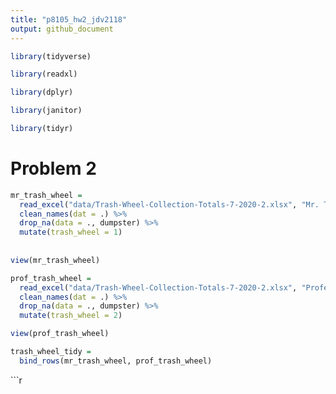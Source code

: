 ```yaml
---
title: "p8105_hw2_jdv2118"
output: github_document
---
```

```r
library(tidyverse)

library(readxl)

library(dplyr)

library(janitor)

library(tidyr)
```

# Problem 2

```r
mr_trash_wheel = 
  read_excel("data/Trash-Wheel-Collection-Totals-7-2020-2.xlsx", "Mr. Trash Wheel", range = "A2:N535") %>%
  clean_names(dat = .) %>%
  drop_na(data = ., dumpster) %>%
  mutate(trash_wheel = 1)
  
  
view(mr_trash_wheel)
```

```r
prof_trash_wheel = 
  read_excel("data/Trash-Wheel-Collection-Totals-7-2020-2.xlsx", "Professor Trash Wheel", range = "A2:N117") %>%
  clean_names(dat = .) %>%
  drop_na(data = ., dumpster) %>%
  mutate(trash_wheel = 2)

view(prof_trash_wheel)
```

```r
trash_wheel_tidy =
  bind_rows(mr_trash_wheel, prof_trash_wheel)
```

```r
